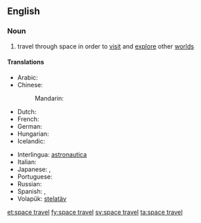 ==English==

===Noun===
{{wikipedia|space exploration}}
{{en-noun|head=[[space]] [[travel]]|-}}

# travel through space in order to [[visit]] and [[explore]] other [[world]]s

====Translations====
{{trans-top|travel through space in order to visit and explore other worlds}}
* Arabic: {{t-|ar|الرحلات الفضائية|f|p|tr=al-riHlaat al-faDaa'íyya|sc=Arab}}
* Chinese:
*: Mandarin: {{t|cmn|太空旅行|tr=tàikōng lǚxíng|sc=Hani}}
* Dutch: {{t+|nl|ruimtevaart|f}}
* French: {{t-|fr|voyage d'espace|m}}
* German: {{t+|de|Raumfahrt|f}}
* Hungarian: {{t+|hu|űrrepülés}}
* Icelandic: {{t-|is|geimferð|f}}
{{trans-mid}}
* Interlingua: [[astronautica]]
* Italian: {{t-|it|corsa di spazio|f}}
* Japanese: {{t-|ja|宇宙旅行|tr=うちゅうりょこう, uchū ryokō|sc=Jpan}}, {{t-|ja|スペーストラベル|tr=supēsutoraberu|sc=Jpan}}
* Portuguese: {{t-|pt|curso do espaço|m}}
* Russian: {{t-|ru|космическое путешествие|n|tr=kosmíčeskoje putešéstvije|sc=Cyrl}}
* Spanish: {{t-|es|viaje espacial|m}}, {{t-|es|recorrido de espacial|m}}
* Volapük: [[stelatäv]]
{{trans-bottom}}

[[et:space travel]]
[[fy:space travel]]
[[sv:space travel]]
[[ta:space travel]]